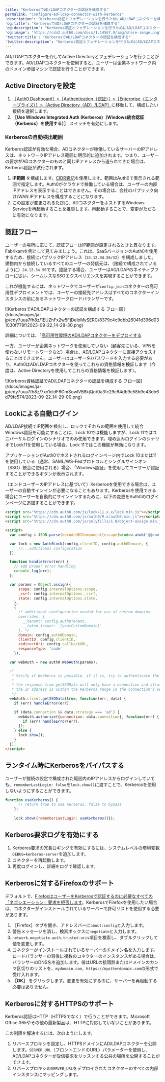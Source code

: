 ```yaml
---
title: "KerberosでAD/LDAPコネクターの認証を構成する"
permalink: "configure-ad-ldap-connector-with-kerberos"
'description': "Kerberos認証とフェデレーションを行うためにAD/LDAPコネクターを構成する方法について説明します。"
'og:title': "KerberosでAD/LDAPコネクターの認証を構成する"
'og:description': "Kerberos認証とフェデレーションを行うためにAD/LDAPコネクターを構成する方法について説明します。"
'og:image': "https://cdn2.auth0.com/docs/1.14567.0/img/share-image.png"
'twitter:title': "KerberosでAD/LDAPコネクターの認証を構成する"
'twitter:description': "Kerberos認証とフェデレーションを行うためにAD/LDAPコネクターを構成する方法について説明します。"
---
```


AD/LDAPコネクターを介してActive Directoryとフェデレーションを行うことができます。AD/LDAPコネクターを使用すると、ユーザーは企業ネットワーク内のドメイン参加マシンで認証を行うことができます。

## Active Directoryを設定

1. [［Auth0 Dashboard］>［Authentication（認証）］>［Enterprise（エンタープライズ）］>［Active Directory（AD）/LDAP］](https://manage.auth0.com/#/connections/enterprise/ad)に移動して、構成したい接続を選択します。
2. **［Use Windows Integrated Auth (Kerberos)（Windows統合認証（Kerberos）を使用する）］** スイッチを有効にします。

### Kerberosの自動検出範囲

Kerberos認証が有効な場合、ADコネクターが稼働しているサーバーのIPアドレスは、ネットワークIPアドレス範囲に明示的に追加されます。つまり、ユーザーの要求がADコネクターのものと同じIPアドレスから送られてきた場合は、Kerberos認証が試行されます。

1. **IP範囲** を構成します。[CIDR表記](https://en.wikipedia.org/wiki/Classless_Inter-Domain_Routing)を使用します。範囲はAuth0で表示される範囲で指定します。Auth0がクラウドで稼働している場合は、ユーザーの内部IPアドレスを表示することはできません。その場合は、会社のパブリック向け/WAN IPアドレスを構成することになります。
2. この設定が変更されるたびに、ADコネクターをホストするWindows Serviceを再起動することを推奨します。再起動することで、変更がただちに有効になります。

## 認証フロー

ユーザーの場所に応じて、認証フローはIP範囲が設定されるときと異なります。Fabrikamを例として見てみましょう。これは、SaaSバージョンのAuth0を使用するため、接続にパブリックIPアドレス（`24.12.34.56/32`）を構成しました。建物内から接続しているすべてのユーザーの発信元は、（接続で構成されているように）`24.12.34.56`です。認証する場合、ユーザーはAD/LDAPのネイティブフローに従い、シームレスな<Tooltip data-tooltip-id="react-containers-DefinitionTooltip-0" href="/docs/ja-jp/glossary?term=single-sign-on" tip="シングルサインオン（SSO）: ユーザーが1つのアプリケーションにログインした後、そのユーザーを他のアプリケーションに自動的にログインさせるサービス。" cta="用語集の表示">SSO</Tooltip>エクスペリエンスを実現することができます。

これが機能するには、ネットワークでユーザーが`config.json`コネクターの高可用性デプロイメントでは、ユーザーの接続先アドレスはすべてのコネクターインスタンスの前にあるネットワークロードバランサーです。

<Frame>![KerberosでAD/LDAPコネクターの認証を構成する フロー図](/docs/images/ja-jp/cdy7uua7fh8z/1EUZhFx2w5FjDeIoMySERC/8379c4c9dbb26041d396d031030f779f/2023-09-22_14-28-30.png)</Frame>

詳細については、「[高可用性環境のAD/LDAPコネクターをデプロイする](/docs/ja-jp/authenticate/identity-providers/enterprise-identity-providers/active-directory-ldap/ad-ldap-connector/ad-ldap-high-availability)

一方、ユーザーが企業ネットワークを使用していない（顧客先にいる、VPNを使わないリモートワークなど）場合は、AD/LDAPコネクターに直接アクセスすることはできません。ユーザーはユーザー名/パスワードを入力する必要があり、Auth0はAD/LDAPコネクターを使ってこれらの資格情報を検証します（今度は、Active Directoryを使用してこれらの資格情報を検証します）。

<Frame>![Kerberos資格認証でAD/LDAPコネクターの認証を構成する フロー図](/docs/images/ja-jp/cdy7uua7fh8z/7xo1cIdF6GmSowlVB8kjQn/0a3fc29c64db9c58b9e43db6d79fc574/2023-09-22_14-29-00.png)</Frame>

## Lockによる自動ログイン

<Callout icon="file-lines" color="#0EA5E9" iconType="regular">

AD/LDAP接続でIP範囲を検出し、ロックでそれらの範囲を使用して統合Windows認証を可能にすることは、Lock 10では機能しますが、Lock 11ではユニバーサルログインのシナリオでのみ使用できます。埋め込みログインのシナリオでLock11を使用している場合、Lock 11ではこの機能が無効になります。

</Callout>

アプリケーションがAuth0でホストされるログインページ内でLock 10または11を使用している（通常、<Tooltip data-tooltip-id="react-containers-DefinitionTooltip-1" href="/docs/ja-jp/glossary?term=security-assertion-markup-language" tip="Security Assertion Markup Language（SAML）: パスワードなしに二者間で認証情報を交換できる標準化プロトコル。" cta="用語集の表示">SAML</Tooltip>/<Tooltip data-tooltip-id="react-containers-DefinitionTooltip-2" href="/docs/ja-jp/glossary?term=ws-fed" tip="Webサービスフェデレーション（WS-Fed）: ドメイン全体でユーザーIDを管理するためのプロトコル。" cta="用語集の表示">WS-Fed</Tooltip>プロトコルとシングルサインオン（SSO）統合に使用される）場合、「Windows認証」を使用してユーザーが認証することができるボタンが表示されます。

（エンドユーザーのIPアドレスに基づいて）Kerberosを使用できる場合は、ユーザーの自動サインインが必要になることもあります。Kerberosを使用できる場合にユーザーを自動的にサインインするために、以下の変更をAuth0のログインページに追加することができます。

```html lines expandable
<script src="https://cdn.auth0.com/js/lock/11.x.x/lock.min.js"></script>
<script src="https://cdn.auth0.com/js/auth0/9.x/auth0.min.js"></script>
<script src="https://cdn.auth0.com/js/polyfills/1.0/object-assign.min.js"></script>

<script>
  var config = JSON.parse(decodeURIComponent(escape(window.atob('@@config@@'))));

  var lock = new Auth0Lock(config.clientID, config.auth0Domain, {
      //...additional configuration
  });

  function handleError(err) {
    // add proper error handling
    console.log(err);
  };

  var params = Object.assign({
      scope: config.internalOptions.scope,
      _csrf: config.internalOptions._csrf,
      state: config.internalOptions.state,
    },
    {
      /* additional configuration needed for use of custom domains 
      overrides: {
        __tenant: config.auth0Tenant,
        __token_issuer: '{yourCustomDomain}'
      }, */
      domain: config.auth0Domain,
      clientID: config.clientID,
      redirectUri: config.callbackURL,
      responseType: 'code'
    });

  var webAuth = new auth0.WebAuth(params);

  /*
   * Verify if Kerberos is possible, if it is, try to authenticate the user.
   *
   * the response from getSSOData will only have a connection and strategy if 
   * the IP address is within the Kerberos range in the connection's settings
   */
  webAuth.client.getSSOData(true, function(err, data) {
    if (err) handleError(err);

    if (data.connection && data.strategy === 'ad') {
      webAuth.authorize({connection: data.connection}, function(err) {
        if (err) handleError(err);
      });
    } else {
      lock.show();
    }
  });
</script>
```

## ランタイム時にKerberosをバイパスする

ユーザーが接続の設定で構成された範囲内のIPアドレスからログインしていても、`rememberLastLogin: false`を`lock.show()`に渡すことで、Kerberosを使用しないようにすることができます。

```javascript lines
function useKerberos() {
      // return true to use Kerberos, false to bypass
    };
    
    lock.show({rememberLastLogin: useKerberos()});
```

## Kerberos要求ログを有効にする

1. Kerberos要求の冗長ロギングを有効にするには、システムレベルの環境変数`DEBUG=kerberos-server`を追加します。
2. コネクターを再起動します。
3. 再度ログインし、詳細をログで確認します。

## Kerberosに対するFirefoxのサポート

デフォルトで、[Firefox](https://www.mozilla.org/firefox)[はユーザーをKerberosで認証するのに必要なすべての「ネゴシエーション」要求を拒否します](https://developer.mozilla.org/en-US/docs/Mozilla/Integrated_authentication)。KerberosでFirefoxを使用したい場合は、コネクターがインストールされているサーバーで許可リストを使用する必要があります。

1. ［Firefox］タブを開き、アドレスバーに`about:config`と入力します。
2. 警告メッセージを消し、検索ボックスに`negotiate`と入力します。
3. `network.negotiate-auth.trusted-uris`項目を検索し、ダブルクリックして値を変更します。
4. コネクターがインストールされているサーバーのドメイン名を入力します。ロードバランサーの背後に複数のコネクターのインスタンスがある場合は、バランサーのDNS名を追加します。値はURLの接頭辞またはドメインのカンマ区切りのリストを、`mydomain.com, https://myotherdomain.com`の形式で受け入れます。
5. **［OK］** をクリックします。変更を有効にするのに、サーバーを再起動する必要はありません。

## Kerberosに対するHTTPSのサポート

Kerberos認証はHTTP（HTTPSでなく）で行うことができます。Microsoft Office 365やその他の最新製品は、HTTPに対応していないことがあります。

この制限を解決するには、次のようにします。

1. リバースプロキシを設定し、HTTPSドメインにAD/LDAPコネクターを公開します。`SERVER_URL`（フロントエンドのURL）パラメーターを使用し、AD/LDAPコネクターが受信要求をリッスンする公共の場所を公開することができます。
2. リバースプロキシの`SERVER_URL`をデプロイされたコネクターのすべての内部インスタンスにマッピングします。